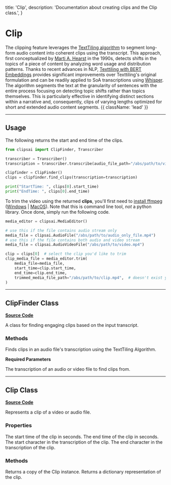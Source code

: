   title: 'Clip',
  description: 'Documentation about creating clips and the Clip class.',
}

# Clip



The clipping feature leverages the [TextTiling algorithm](https://dl.acm.org/doi/10.5555/972684.972687) to segment long-form audio content into coherent clips using the transcript. This approach, first conceptualized by [Marti A. Hearst](https://scholar.google.com/citations?user=664NOb0AAAAJ&hl=en) in the 1990s, detects shifts in the topics of a piece of content by analyzing word usage and distribution patterns. Thanks to recent advances in NLP, [Texttiling with BERT Embeddings](https://arxiv.org/abs/2106.12978) provides significant improvements over Texttiling's original formulation and can be readily applied to SoA transcriptions using [Whisper](https://github.com/openai/whisper). The algorithm segments the text at the granularity of sentences with the entire process focusing on detecting topic shifts rather than topics themselves. This is particularly effective in identifying distinct sections within a narrative and, consequently, clips of varying lengths optimized for short and extended audio content segments. {{ className: 'lead' }}

---

## Usage

The following returns the start and end time of the clips.

```python
from clipsai import ClipFinder, Transcriber

transcriber = Transcriber()
transcription = transcriber.transcribe(audio_file_path="/abs/path/to/video.mp4")

clipfinder = ClipFinder()
clips = clipfinder.find_clips(transcription=transcription)

print("StartTime: ", clips[0].start_time)
print("EndTime: ", clips[0].end_time)
```

To trim the video using the returned **clips**, you'll first need to [install ffmpeg](https://ffmpeg.org/download.html) ([Windows](https://www.gyan.dev/ffmpeg/builds/) | [MacOS](https://formulae.brew.sh/formula/ffmpeg)). Note that this is command line tool, *not* a python library. Once done, simply run the following code.

```python
media_editor = clipsai.MediaEditor()

# use this if the file contains audio stream only
media_file = clipsai.AudioFile("/abs/path/to/audio_only_file.mp4")
# use this if the file contains both audio and video stream
media_file = clipsai.AudioVideoFile("/abs/path/to/video.mp4")

clip = clips[0]  # select the clip you'd like to trim
clip_media_file = media_editor.trim(
    media_file=media_file,
    start_time=clip.start_time,
    end_time=clip.end_time,
    trimmed_media_file_path="/abs/path/to/clip.mp4",  # doesn't exist yet
)
```

---

## ClipFinder Class

[**Source Code**](https://github.com/ClipsAI/clipsai/tree/main/clipsai/clip/clipfinder.py)

A class for finding engaging clips based on the input transcript.

### Methods

<Properties>
    <Property name="find_clips" type="-> list[Clip]">
        Finds clips in an audio file's transcription using the TextTiling Algorithm.
    </Property>
</Properties>

**Required Parameters**

<Parameters>
    <Parameter
        name="transcription"
        type="Transcription"
    >
        The transcription of an audio or video file to find clips from.
    </Parameter>
</Parameters>

---

## Clip Class

[**Source Code**](https://github.com/ClipsAI/clipsai/tree/main/clipsai/clip/clip.py)

Represents a clip of a video or audio file.

### Properties

<Properties>
    <Property name="start_time" type="string">
        The start time of the clip in seconds.
    </Property>
    <Property name="end_time" type="string">
        The end time of the clip in seconds.
    </Property>
    <Property name="start_char" type="string">
        The start character in the transcription of the clip.
    </Property>
    <Property name="end_char" type="string">
        The end character in the transcription of the clip.
    </Property>
</Properties>

### Methods

<Properties>
    <Property name="copy" type="-> Clip">
        Returns a copy of the Clip instance.
    </Property>
    <Property name="to_dict" type="-> dict">
        Returns a dictionary representation of the clip.
    </Property>
</Properties>
